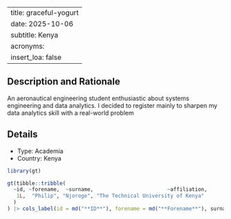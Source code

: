 
---
title: graceful-yogurt
date: 2025-10-06
subtitle: Kenya
acronyms:
  insert_loa: false
---

## Description and Rationale

An aeronautical engineering student enthusiastic about systems engineering and data analytics. I decided to register mainly to sharpen my data analytics skill with a real-world problem

## Details

* Type: Academia
* Country: Kenya

```r
library(gt)

gt(tibble::tribble(
  ~id, ~forename,  ~surname,                        ~affiliation,
   1L,  "Philip", "Njoroge", "The Technical University of Kenya"
  )
) |> cols_label(id = md("**ID**"), forename = md("**Forename**"), surname ~ md("**Surname**"), affiliation ~ md("**Affiliation**"))
```
